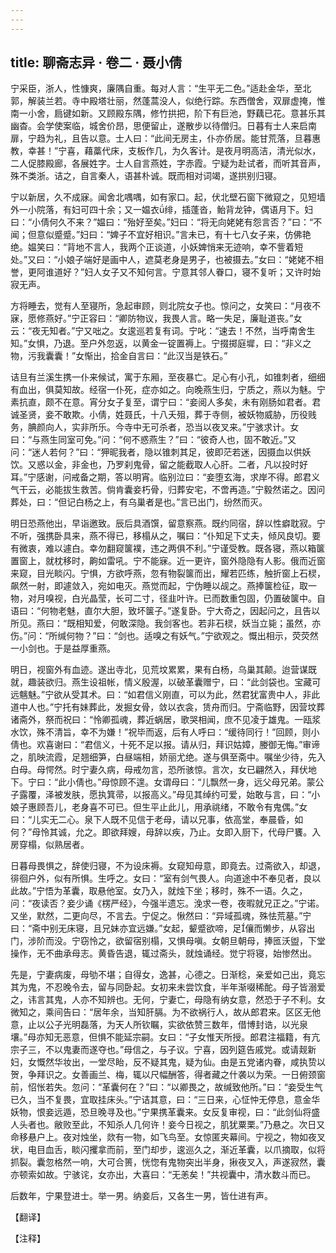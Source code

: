 ```yaml
---
---
---
```

title: 聊斋志异 · 卷二 · 聂小倩
---

宁采臣，浙人，性慷爽，廉隅自重。每对人言：“生平无二色。”适赴金华，至北郭，解装兰若。寺中殿塔壮丽，然蓬蒿没人，似绝行踪。东西僧舍，双扉虚掩，惟南一小舍，扃键如新。又顾殿东隅，修竹拱把，阶下有巨池，野藕已花。意甚乐其幽杳。会学使案临，城舍价昂，思便留止，遂散步以待僧归。日暮有士人来启南扉，宁趋为礼，且告以意。士人曰：“此间无房主，仆亦侨居。能甘荒落，旦暮惠教，幸甚！”宁喜，藉藁代床，支板作几，为久客计。是夜月明高洁，清光似水，二人促膝殿廊，各展姓字。士人自言燕姓，字赤霞。宁疑为赴试者，而听其音声，殊不类浙。诘之，自言秦人，语甚朴诚。既而相对词竭，遂拱别归寝。

宁以新居，久不成寐。闻舍北喁喁，如有家口。起，伏北壁石窗下微窥之，见短墙外一小院落，有妇可四十余；又一媪衣绯，插蓬沓，鲐背龙钟，偶语月下。妇曰：“小倩何久不来？”媪曰：“殆好至矣。”妇曰：“将无向姥姥有怨言否？”曰：“不闻；但意似蹙蹙。”妇曰：“婢子不宜好相识。”言未已，有十七八女子来，仿佛艳绝。媪笑曰：“背地不言人，我两个正谈道，小妖婢悄来无迹响，幸不訾着短处。”又曰：“小娘子端好是画中人，遮莫老身是男子，也被摄去。”女曰：“姥姥不相誉，更阿谁道好？”妇人女子又不知何言。宁意其邻人眷口，寝不复听；又许时始寂无声。

方将睡去，觉有人至寝所，急起审顾，则北院女子也。惊问之，女笑曰：“月夜不寐，愿修燕好。”宁正容曰：“卿防物议，我畏人言。略一失足，廉耻道丧。”女云：“夜无知者。”宁又咄之。女逡巡若复有词。宁叱：“速去！不然，当呼南舍生知。”女惧，乃退。至户外忽返，以黄金一锭置褥上。宁掇掷庭墀，曰：“非义之物，污我囊囊！”女惭出，拾金自言曰：“此汉当是铁石。”

诘旦有兰溪生携一仆来候试，寓于东厢，至夜暴亡。足心有小孔，如锥刺者，细细有血出，俱莫知故。经宿一仆死，症亦如之。向晚燕生归，宁质之，燕以为魅。宁素抗直，颇不在意。宵分女子复至，谓宁曰：“妾阅人多矣，未有刚肠如君者。君诚圣贤，妾不敢欺。小倩，姓聂氏，十八夭殂，葬于寺侧，被妖物威胁，历役贱务，腆颜向人，实非所乐。今寺中无可杀者，恐当以夜叉来。”宁骇求计。女曰：“与燕生同室可免。”问：“何不惑燕生？”曰：“彼奇人也，固不敢近。”又问：“迷人若何？”曰：“狎昵我者，隐以锥刺其足，彼即茫若迷，因摄血以供妖饮。又惑以金，非金也，乃罗刹鬼骨，留之能截取人心肝。二者，凡以投时好耳。”宁感谢，问戒备之期，答以明宵。临别泣曰：“妾堕玄海，求岸不得。郎君义气干云，必能拔生救苦。倘肯囊妾朽骨，归葬安宅，不啻再造。”宁毅然诺之。因问葬处，曰：“但记白杨之上，有乌巢者是也。”言已出门，纷然而灭。

明日恐燕他出，早诣邀致。辰后具酒馔，留意察燕。既约同宿，辞以性癖耽寂。宁不听，强携卧具来，燕不得已，移榻从之，嘱曰：“仆知足下丈夫，倾风良切。要有微衷，难以遽白。幸勿翻窥箧襆，违之两俱不利。”宁谨受教。既各寝，燕以箱箧置窗上，就枕移时，齁如雷吼。宁不能寐。近一更许，窗外隐隐有人影。俄而近窗来窥，目光睒闪。宁惧，方欲呼燕，忽有物裂箧而出，耀若匹练，触折窗上石棂，飙然一射，即遽敛入，宛如电灭。燕觉而起，宁伪睡以觇之。燕捧箧检征，取一物，对月嗅视，白光晶莹，长可二寸，径韭叶许。已而数重包固，仍置破箧中。自语曰：“何物老魅，直尔大胆，致坏箧子。”遂复卧。宁大奇之，因起问之，且告以所见。燕曰：“既相知爱，何敢深隐。我剑客也。若非石棂，妖当立毙；虽然，亦伤。”问：“所缄何物？”曰：“剑也。适嗅之有妖气。”宁欲观之。慨出相示，荧荧然一小剑也。于是益厚重燕。

明日，视窗外有血迹。遂出寺北，见荒坟累累，果有白杨，乌巢其颠。迨营谋既就，趣装欲归。燕生设祖帐，情义殷渥，以破革囊赠宁，曰：“此剑袋也。宝藏可远魑魅。”宁欲从受其术。曰：“如君信义刚直，可以为此，然君犹富贵中人，非此道中人也。”宁托有妹葬此，发掘女骨，敛以衣衾，赁舟而归。宁斋临野，因营坟葬诸斋外，祭而祝曰：“怜卿孤魂，葬近蜗居，歌哭相闻，庶不见凌于雄鬼。一瓯浆水饮，殊不清旨，幸不为嫌！”祝毕而返，后有人呼曰：“缓待同行！”回顾，则小倩也。欢喜谢曰：“君信义，十死不足以报。请从归，拜识姑嫜，媵御无悔。”审谛之，肌映流霞，足翘细笋，白昼端相，娇丽尤绝。遂与俱至斋中。嘱坐少待，先入白母。母愕然。时宁妻久病，母戒勿言，恐所骇惊。言次，女已翩然入，拜伏地下。宁曰：“此小倩也。”母惊顾不遑。女谓母曰：“儿飘然一身，远父母兄弟。蒙公子露覆，泽被发肤，愿执箕帚，以报高义。”母见其绰约可爱，始敢与言，曰：“小娘子惠顾吾儿，老身喜不可已。但生平止此儿，用承祧绪，不敢令有鬼偶。”女曰：“儿实无二心。泉下人既不见信于老母，请以兄事，依高堂，奉晨昏，如何？”母怜其诚，允之。即欲拜嫂，母辞以疾，乃止。女即入厨下，代母尸饔。入房穿榻，似熟居者。

日暮母畏惧之，辞使归寝，不为设床褥。女窥知母意，即竟去。过斋欲入，却退，徘徊户外，似有所惧。生呼之。女曰：“室有剑气畏人。向道途中不奉见者，良以此故。”宁悟为革囊，取悬他室。女乃入，就烛下坐；移时，殊不一语。久之，问：“夜读否？妾少诵《楞严经》，今强半遗忘。浼求一卷，夜暇就兄正之。”宁诺。又坐，默然，二更向尽，不言去。宁促之。愀然曰：“异域孤魂，殊怯荒墓。”宁曰：“斋中别无床寝，且兄妹亦宜远嫌。”女起，颦蹙欲啼，足儴而懒步，从容出门，涉阶而没。宁窃怜之，欲留宿别榻，又惧母嗔。女朝旦朝母，捧匜沃盥，下堂操作，无不曲承母志。黄昏告退，辄过斋头，就烛诵经。觉宁将寝，始惨然出。

先是，宁妻病废，母劬不堪；自得女，逸甚，心德之。日渐稔，亲爱如己出，竟忘其为鬼，不忍晚令去，留与同卧起。女初来未尝饮食，半年渐啜稀酡。母子皆溺爱之，讳言其鬼，人亦不知辨也。无何，宁妻亡，母隐有纳女意，然恐于子不利。女微知之，乘间告曰：“居年余，当知肝膈。为不欲祸行人，故从郎君来。区区无他意，止以公子光明磊落，为天人所钦瞩，实欲依赞三数年，借博封诰，以光泉壤。”母亦知无恶意，但惧不能延宗嗣。女曰：“子女惟天所授。郎君注福籍，有亢宗子三，不以鬼妻而遂夺也。”母信之，与子议。宁喜，因列筵告戚党。或请觌新妇，女慨然华妆出，一堂尽眙，反不疑其鬼，疑为仙。由是五党诸内眷，咸执贽以贺，争拜识之。女善画兰、梅，辄以尺幅酬答，得者藏之什袭以为荣。一日俯颈窗前，怊怅若失。忽问：“革囊何在？”曰：“以卿畏之，故缄致他所。”曰：“妾受生气已久，当不复畏，宜取挂床头。”宁诘其意，曰：“三日来，心怔忡无停息，意金华妖物，恨妾远遁，恐旦晚寻及也。”宁果携革囊来。女反复审视，曰：“此剑仙将盛人头者也。敝败至此，不知杀人几何许！妾今日视之，肌犹粟栗。”乃悬之。次日又命移悬户上。夜对烛坐，欻有一物，如飞鸟至。女惊匿夹幕间。宁视之，物如夜叉状，电目血舌，睒闪攫拿而前，至门却步，逡巡久之，渐近革囊，以爪摘取，似将抓裂。囊忽格然一响，大可合篑，恍惚有鬼物突出半身，揪夜叉入，声遂寂然，囊亦顿索如故。宁骇诧，女亦出，大喜曰：“无恙矣！”共视囊中，清水数斗而已。

后数年，宁果登进士。举一男。纳妾后，又各生一男，皆仕进有声。

【翻译】

【注释】

